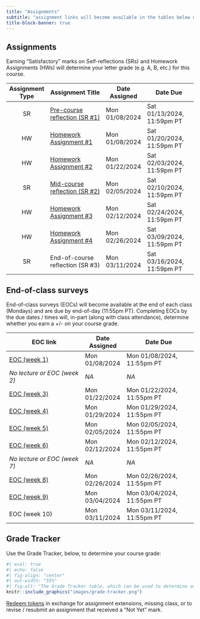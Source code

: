 ```yaml
---
title: "Assignments"
subtitle: "assignment links will become available in the tables below on the dates that they are assigned"
title-block-banner: true
---
```


## Assignments

Earning "Satisfactory" marks on Self-reflections (SRs) and Homework Assignments (HWs) will determine your letter grade (e.g. A, B, etc.) for this course.

| Assignment Type | Assignment Title                 | Date Assigned  | Date Due                   |
|:---------------:|----------------------------------|----------------|----------------------------|
| SR              | [Pre-course reflection (SR #1)](assignments/SR1-precourse.qmd)    | Mon 01/08/2024 | Sat 01/13/2024, 11:59pm PT |
| HW              | [Homework Assignment #1](assignments/HW1.qmd)                     | Mon 01/08/2024 | Sat 01/20/2024, 11:59pm PT |
| HW              | [Homework Assignment #2](assignments/HW2.qmd)                     | Mon 01/22/2024 | Sat 02/03/2024, 11:59pm PT |
| SR              | [Mid-course reflection (SR #2)](assignments/SR2-midcourse.qmd)    | Mon 02/05/2024 | Sat 02/10/2024, 11:59pm PT |
| HW              | [Homework Assignment #3](assignments/HW3.qmd)                     | Mon 02/12/2024 | Sat 02/24/2024, 11:59pm PT |
| HW              | [Homework Assignment #4](assignments/HW4.qmd)                     | Mon 02/26/2024 | Sat 03/09/2024, 11:59pm PT |
| SR              | End-of-course reflection (SR #3) | Mon 03/11/2024 | Sat 03/16/2024, 11:59pm PT |


<!-- | Assignment Type | Assignment Title                 | Date Assigned  | Date Due                   | -->
<!-- |:---------------:|----------------------------------|----------------|----------------------------| -->
<!-- | SR              | Pre-course reflection (SR #1)    | Mon 01/08/2024 | Sat 01/13/2024, 11:59pm PT | -->
<!-- | HW              | Homework Assignment #1           | Mon 01/08/2024 | Sat 01/20/2024, 11:59pm PT |  -->
<!-- | HW              | Homework Assignment #2           | Mon 01/22/2024 | Sat 02/03/2024, 11:59pm PT | -->
<!-- | SR              | Mid-course reflection (SR #2)    | Mon 02/05/2024 | Sat 02/10/2024, 11:59pm PT | -->
<!-- | HW              | Homework Assignment #3           | Mon 02/12/2024 | Sat 02/24/2024, 11:59pm PT | -->
<!-- | HW              | Homework Assignment #4           | Mon 02/26/2024 | Sat 03/09/2024, 11:59pm PT | -->
<!-- | SR              | End-of-course reflection (SR #3) | Mon 03/11/2024 | Sat 03/16/2024, 11:59pm PT | -->

<!-- | Assignment Type | Assignment Title                                                  | Date Assigned  | Date Due                   | -->
<!-- |:---------------:|-------------------------------------------------------------------|----------------|----------------------------| -->
<!-- | SR              | [Pre-course reflection (SR #1)](assignments/SR1-precourse.qmd)    | Mon 01/08/2024 | Sat 01/13/2024, 11:59pm PT | -->
<!-- | HW              | [Homework Assignment #1](assignments/HW1.qmd)                     | Mon 01/08/2024 | Sat 01/20/2024, 11:59pm PT |  -->
<!-- | HW              | [Homework Assignment #2](assignments/HW2.qmd)                     | Mon 01/22/2024 | Sat 02/03/2024, 11:59pm PT | -->
<!-- | SR              | [Mid-course reflection (SR #2)](assignments/SR2-midcourse.qmd)    | Mon 02/05/2024 | Sat 02/10/2024, 11:59pm PT | -->
<!-- | HW              | [Homework Assignment #3](assignments/HW3.qmd)                     | Mon 02/12/2024 | Sat 02/24/2024, 11:59pm PT | -->
<!-- | HW              | [Homework Assignment #4](assignments/HW4.qmd)                     | Mon 02/26/2024 | Sat 03/09/2024, 11:59pm PT | -->
<!-- | SR              | [End-of-course reflection (SR #3)](assignments/SR3-endcourse.qmd) | Mon 03/11/2024 | Sat 03/16/2024, 11:59pm PT | -->

## End-of-class surveys

End-of-class surveys (EOCs) will become available at the end of each class (Mondays) and are due by end-of-day (11:55pm PT). Completing EOCs by the due dates / times will, in-part (along with class attendance), determine whether you earn a +/- on your course grade. 

| EOC link                     | Date Assigned  | Date Due                   |
|------------------------------|----------------|----------------------------|
| [EOC (week 1)](https://forms.gle/aPGfCircFN1AZfSe9)  | Mon 01/08/2024 | Mon 01/08/2024, 11:55pm PT |
| *No lecture or EOC (week 2)* | *NA*           | *NA*                       |
| [EOC (week 3)](https://forms.gle/2BockakcBR7rsm26A)  | Mon 01/22/2024 | Mon 01/22/2024, 11:55pm PT |
| [EOC (week 4)](https://forms.gle/kwfaWciZNu4fCzKN7)  | Mon 01/29/2024 | Mon 01/29/2024, 11:55pm PT |
| [EOC (week 5)](https://forms.gle/cLtHBybg6kgVDzQSA)  | Mon 02/05/2024 | Mon 02/05/2024, 11:55pm PT |
| [EOC (week 6)](https://forms.gle/XbKrjoSpapzTAAPT7)  | Mon 02/12/2024 | Mon 02/12/2024, 11:55pm PT |
| *No lecture or EOC (week 7)* | *NA*           | *NA*                       |
| [EOC (week 8)](https://forms.gle/aqUwck6jABKRUfYMA)  | Mon 02/26/2024 | Mon 02/26/2024, 11:55pm PT |
| [EOC (week 9)](https://forms.gle/2Sz98wAUbSFq7Tqt6)  | Mon 03/04/2024 | Mon 03/04/2024, 11:55pm PT |
| EOC (week 10)                | Mon 03/11/2024 | Mon 03/11/2024, 11:55pm PT |

<!-- | EOC link                     | Date Assigned  | Date Due                   | -->
<!-- |------------------------------|----------------|----------------------------| -->
<!-- | EOC (week 1)                 | Mon 01/08/2024 | Mon 01/08/2024, 11:55pm PT | -->
<!-- | *No lecture or EOC (week 2)* | *NA*           | *NA*                       | -->
<!-- | EOC (week 3)                 | Mon 01/22/2024 | Mon 01/22/2024, 11:55pm PT | -->
<!-- | EOC (week 4)                 | Mon 01/29/2024 | Mon 01/29/2024, 11:55pm PT | -->
<!-- | EOC (week 5)                 | Mon 02/05/2024 | Mon 02/05/2024, 11:55pm PT | -->
<!-- | EOC (week 6)                 | Mon 02/12/2024 | Mon 02/12/2024, 11:55pm PT | -->
<!-- | *No lecture or EOC (week 7)* | *NA*           | *NA*                       | -->
<!-- | EOC (week 8)                 | Mon 02/26/2024 | Mon 02/26/2024, 11:55pm PT | -->
<!-- | EOC (week 9)                 | Mon 03/04/2024 | Mon 03/04/2024, 11:55pm PT | -->
<!-- | EOC (week 10)                | Mon 03/11/2024 | Mon 03/11/2024, 11:55pm PT | -->

<!-- | EOC link                                             | Date Assigned  | Date Due                   | -->
<!-- |------------------------------------------------------|----------------|----------------------------| -->
<!-- | [EOC (week 1)](https://forms.gle/aPGfCircFN1AZfSe9)  | Mon 01/08/2024 | Mon 01/08/2024, 11:55pm PT | -->
<!-- | *No lecture or EOC (week 2)*                         | *NA*           | *NA*                       | -->
<!-- | [EOC (week 3)](https://forms.gle/2BockakcBR7rsm26A)  | Mon 01/22/2024 | Mon 01/22/2024, 11:55pm PT | -->
<!-- | [EOC (week 4)](https://forms.gle/kwfaWciZNu4fCzKN7)  | Mon 01/29/2024 | Mon 01/29/2024, 11:55pm PT | -->
<!-- | [EOC (week 5)](https://forms.gle/cLtHBybg6kgVDzQSA)  | Mon 02/05/2024 | Mon 02/05/2024, 11:55pm PT | -->
<!-- | [EOC (week 6)](https://forms.gle/XbKrjoSpapzTAAPT7)  | Mon 02/12/2024 | Mon 02/12/2024, 11:55pm PT | -->
<!-- | *No lecture or EOC (week 7)*                         | *NA*           | *NA*                       | -->
<!-- | [EOC (week 8)](https://forms.gle/aqUwck6jABKRUfYMA)  | Mon 02/26/2024 | Mon 02/26/2024, 11:55pm PT | -->
<!-- | [EOC (week 9)](https://forms.gle/2Sz98wAUbSFq7Tqt6)  | Mon 03/04/2024 | Mon 03/04/2024, 11:55pm PT | -->
<!-- | [EOC (week 10)](https://forms.gle/dEmgAhCMDnnhbNqK7) | Mon 03/11/2024 | Mon 03/11/2024, 11:55pm PT | -->

## Grade Tracker 

Use the Grade Tracker, below, to determine your course grade:

```r
#| eval: true 
#| echo: false
#| fig-align: "center"
#| out-width: "55%" 
#| fig-alt: "The Grade Tracker table, which can be used to determine an individual's course grade based on the number of 'Satisfactory' assignments completed, as well as descriptions on how to earn and use tokens"
knitr::include_graphics("images/grade-tracker.png")
```

[Redeem tokens](https://docs.google.com/forms/d/e/1FAIpQLSdOP32K7_A3zzENvYQvIBCnLveaLE-exnFlqDV1xBWz66rWoA/viewform) in exchange for assignment extensions, missing class, or to revise / resubmit an assignment that received a "Not Yet" mark.
